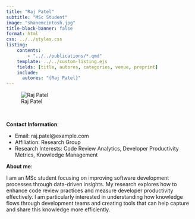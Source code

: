 ```yaml
---
title: "Raj Patel"
subtitle: "MSc Student"
image: "shanemcintosh.jpg"
title-block-banner: false
format: html
css: ../../styles.css
listing:
    contents:
        - "../../publications/*.qmd"
    template: ../../custom-listing.ejs
    fields: [title, autores, categories, venue, preprint]
    include:
      autores: "{Raj Patel}"
---
```


::: {.profile-image}
![Raj Patel](shanemcintosh.jpg "Raj Patel")
:::
<br>

**Contact Information**:

- Email: raj.patel@example.com   
- Affiliation: Research Group
- Research Interests: Code Review Analytics, Developer Productivity Metrics, Knowledge Management

**About me**:

I am an MSc student focusing on improving software development processes through data-driven insights. My research explores how to enhance code review practices and measure developer productivity effectively. I am particularly interested in understanding how knowledge flows through development teams and creating tools that can help capture and share this knowledge more efficiently.
